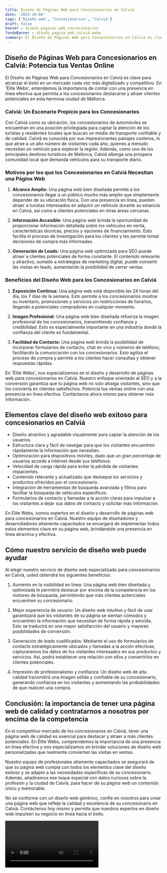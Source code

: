 ```yaml
---
title: Diseño de Páginas Web para Concesionarios en Calviá
date: '2023-10-04'
tags: ['Diseño web', 'Concesionarios', 'Calviá']
draft: false
banner : diseño_paginas_web_concesionarios
fondoBanner : diseño_pagina_web_calviá.webp
summary: El Diseño de Páginas Web para Concesionarios en Calviá es clave para alcanzar el éxito en un mercado cada vez más digitalizado y competitivo. En 'Élite Webs', entendemos la importancia de contar con una presencia en línea efectiva que permita a los concesionarios destacarse y atraer clientes potenciales en esta hermosa ciudad de Mallorca.
---
```


## Diseño de Páginas Web para Concesionarios en Calviá: Potencia tus Ventas Online

El Diseño de Páginas Web para Concesionarios en Calviá es clave para alcanzar el éxito en un mercado cada vez más digitalizado y competitivo. En 'Élite Webs', entendemos la importancia de contar con una presencia en línea efectiva que permita a los concesionarios destacarse y atraer clientes potenciales en esta hermosa ciudad de Mallorca.

### Calviá: Un Escenario Propicio para los Concesionarios

Con Calviá como su ubicación, los concesionarios de automóviles se encuentran en una posición privilegiada para captar la atención de los turistas y residentes locales que buscan un medio de transporte confiable y de calidad. Calviá es conocida por sus impresionantes paisajes costeros, lo que atrae a un alto número de visitantes cada año, quienes a menudo necesitan un vehículo para explorar la región. Además, como uno de los principales destinos turísticos de Mallorca, Calviá alberga una próspera comunidad local que demanda vehículos para su transporte diario.

### Motivos por los que los Concesionarios en Calviá Necesitan una Página Web

1. **Alcance Amplio:** Una página web bien diseñada permite a los concesionarios llegar a un público mucho más amplio que simplemente depender de su ubicación física. Con una presencia en línea, pueden atraer a turistas interesados en adquirir un vehículo durante su estancia en Calviá, así como a clientes potenciales en otras áreas cercanas.

2. **Información Accesible:** Una página web brinda la oportunidad de proporcionar información detallada sobre los vehículos en venta, características técnicas, precios y opciones de financiamiento. Esto facilita el proceso de investigación para los clientes y les permite tomar decisiones de compra más informadas.

3. **Generación de Leads:** Una página web optimizada para SEO puede atraer a clientes potenciales de forma constante. El contenido relevante y atractivo, sumado a estrategias de marketing digital, puede convertir las visitas en leads, aumentando la posibilidad de cerrar ventas.

### Beneficios del Diseño Web para los Concesionarios en Calviá

1. **Exposición Continua:** Una página web está disponible las 24 horas del día, los 7 días de la semana. Esto permite a los concesionarios mostrar su inventario, promociones y servicios sin restricciones de horarios, llegando a potenciales compradores en cualquier momento.

2. **Imagen Profesional:** Una página web bien diseñada refuerza la imagen profesional de los concesionarios, transmitiendo confianza y credibilidad. Esto es especialmente importante en una industria donde la confianza del cliente es fundamental.

3. **Facilidad de Contacto:** Una página web brinda la posibilidad de incorporar formularios de contacto, chat en vivo y números de teléfono, facilitando la comunicación con los concesionarios. Esto agiliza el proceso de compra y permite a los clientes hacer consultas y obtener respuestas rápidas.

En 'Élite Webs', nos especializamos en el diseño y desarrollo de páginas web para concesionarios en Calviá. Nuestro enfoque orientado al SEO y a la conversión garantiza que tu página web no solo atraiga visitantes, sino que los convierta en clientes satisfechos. Potencia tus ventas online con una presencia en línea efectiva. Contáctanos ahora mismo para obtener más información.

<GifSeo />

<Cta />

## Elementos clave del diseño web exitoso para concesionarios en Calviá

- Diseño atractivo y agradable visualmente para captar la atención de los usuarios.
- Estructura clara y fácil de navegar para que los visitantes encuentren rápidamente la información que necesitan.
- Optimización para dispositivos móviles, dado que un gran porcentaje de usuarios accede a Internet desde sus teléfonos.
- Velocidad de carga rápida para evitar la pérdida de visitantes impacientes.
- Contenido relevante y actualizado que destaque los servicios y productos ofrecidos por el concesionario.
- Integración de herramientas de búsqueda avanzada y filtros para facilitar la búsqueda de vehículos específicos.
- Formularios de contacto y llamadas a la acción claras para impulsar a los visitantes a dejar sus datos de contacto y solicitar más información.

En Élite Webs, somos expertos en el diseño y desarrollo de páginas web para concesionarios en Calviá. Nuestro equipo de diseñadores y desarrolladores altamente capacitados se encargará de implementar todos estos elementos clave en su página web, brindándole una presencia en línea atractiva y efectiva.

## Cómo nuestro servicio de diseño web puede ayudar

Al elegir nuestro servicio de diseño web especializado para concesionarios en Calviá, usted obtendrá los siguientes beneficios:

1. Aumento en la visibilidad en línea: Una página web bien diseñada y optimizada le permitirá destacar por encima de la competencia en los motores de búsqueda, permitiendo que más clientes potenciales encuentren su concesionario.

2. Mejor experiencia de usuario: Un diseño web intuitivo y fácil de usar garantizará que los visitantes de su página se sientan cómodos y encuentren la información que necesitan de forma rápida y sencilla. Esto se traducirá en una mayor satisfacción del usuario y mayores posibilidades de conversión.

3. Generación de leads cualificados: Mediante el uso de formularios de contacto estratégicamente ubicados y llamadas a la acción efectivas, capturaremos los datos de los visitantes interesados en sus productos y servicios. Así, podrá establecer una relación con ellos y convertirlos en clientes potenciales.

4. Impresión de profesionalismo y confianza: Un diseño web de alta calidad transmitirá una imagen sólida y confiable de su concesionario, generando confianza en los visitantes y aumentando las probabilidades de que realicen una compra.

## Conclusión: la importancia de tener una página web de calidad y contratarnos a nosotros por encima de la competencia

En el competitivo mercado de los concesionarios en Calviá, tener una página web de calidad es esencial para destacar y atraer a más clientes potenciales. En Élite Webs, comprendemos la importancia de una presencia en línea efectiva y nos especializamos en brindar soluciones de diseño web personalizadas que realmente convierten las visitas en ventas.

Nuestro equipo de profesionales altamente capacitados se asegurará de que su página web cumpla con todos los elementos clave del diseño exitoso y se adapte a las necesidades específicas de su concesionario. Además, añadiremos ese toque especial con datos curiosos sobre la profesión y la ciudad de Calviá, para hacer de su página web un contenido único y memorable.

No se conforme con un diseño web genérico, confíe en nosotros para crear una página web que refleje la calidad y excelencia de su concesionario en Calviá. Contáctenos hoy mismo y permita que nuestros expertos en diseño web impulsen su negocio en línea hacia el éxito.

<Video />

<CtaBot job='Concesionarios' city='Calviá'/>

<Gmaps query='Calviá+españa+maps' />